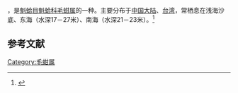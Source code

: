 {{noteTA
|T=zh-cn:赛氏毛蚶; zh-tw:大毛蚶;
|1=zh-cn:赛氏毛蚶; zh-tw:大毛蚶;
}}
{{Subspeciesbox
| name = 赛氏毛蚶
| image = 
| image_width = 
| species = satowi
| genus = Scapharca
| authority = Dunker, 1882
}}
{{地区用词4|start=学名：''{{lang|la|Scapharca satowi satowi}}''|cn=赛氏毛蚶|tw=大毛蚶|as=称}}，是[[魁蛤目|魁蛤目]][[魁蛤科|魁蛤科]][[毛蚶属|毛蚶属]]的一种。主要分布于[[中国大陆|中国大陆]]、[[台湾|台湾]]，常栖息在浅海沙底、东海（水深17－27米）、南海（水深21－23米）。<ref>{{cite web|url=http://shell.sinica.edu.tw/chinese/shellbase_detail.php?science_no=2179|title=国际贝库：赛氏毛蚶|publisher=台湾贝类资料库|accessdate=2009-08-11|archive-date=2016-03-04|archive-url=https://web.archive.org/web/20160304105045/http://shell.sinica.edu.tw/chinese/shellbase_detail.php?science_no=2179|dead-url=no}}</ref>

== 参考文献 ==
{{reflist|2}}
{{Taxonbar|from=Q13368133}}

[[Category:毛蚶属|Category:毛蚶属]]